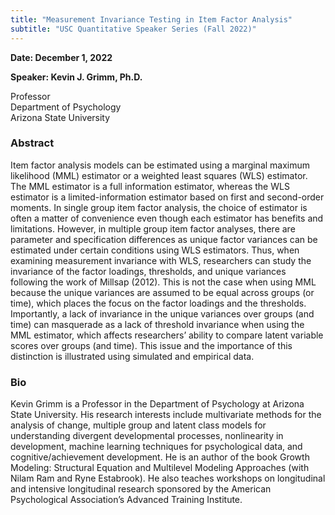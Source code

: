 ```yaml
---
title: "Measurement Invariance Testing in Item Factor Analysis"
subtitle: "USC Quantitative Speaker Series (Fall 2022)"
---
```


**Date: December 1, 2022**

**Speaker: Kevin J. Grimm, Ph.D.**

Professor\
Department of Psychology\
Arizona State University

### Abstract

Item factor analysis models can be estimated using a marginal maximum likelihood (MML) estimator or a weighted least squares (WLS) estimator. The MML estimator is a full information estimator, whereas the WLS estimator is a limited-information estimator based on first and second-order moments. In single group item factor analysis, the choice of estimator is often a matter of convenience even though each estimator has benefits and limitations. However, in multiple group item factor analyses, there are parameter and specification differences as unique factor variances can be estimated under certain conditions using WLS estimators. Thus, when examining measurement invariance with WLS, researchers can study the invariance of the factor loadings, thresholds, and unique variances following the work of Millsap (2012). This is not the case when using MML because the unique variances are assumed to be equal across groups (or time), which places the focus on the factor loadings and the thresholds. Importantly, a lack of invariance in the unique variances over groups (and time) can masquerade as a lack of threshold invariance when using the MML estimator, which affects researchers' ability to compare latent variable scores over groups (and time). This issue and the importance of this distinction is illustrated using simulated and empirical data.

### Bio

Kevin Grimm is a Professor in the Department of Psychology at Arizona State University. His research interests include multivariate methods for the analysis of change, multiple group and latent class models for understanding divergent developmental processes, nonlinearity in development, machine learning techniques for psychological data, and cognitive/achievement development. He is an author of the book Growth Modeling: Structural Equation and Multilevel Modeling Approaches (with Nilam Ram and Ryne Estabrook). He also teaches workshops on longitudinal and intensive longitudinal research sponsored by the American Psychological Association's Advanced Training Institute.
